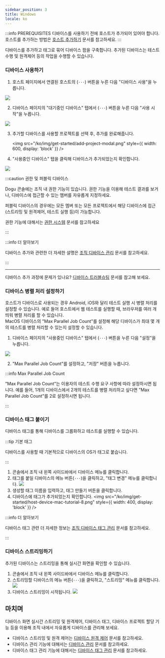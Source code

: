 ```yaml
---
sidebar_position: 3
title: Windows
locale: ko
---
```


:::info PREREQUISITES
디바이스를 사용하기 전에 호스트가 추가되어 있어야 합니다. 호스트를 추가하는 방법은 [호스트 추가하기](/get-started/tutorials/device-farm/host) 문서를 참고하세요.
:::

디바이스를 추가하고 태그로 묶어 디바이스 팜을 구축합니다. 추가된 디바이스는 테스트 수행 및 원격제어 등의 작업을 수행할 수 있습니다.

### 디바이스 사용하기

1. 호스트 페이지에서 연결된 호스트의 (`···`) 버튼을 누른 다음 "디바이스 사용"을 누릅니다.

<img src="/ko/img/get-started/host-device-mac-tutorial-1.png" />

2. 디바이스 페이지의 "대기중인 디바이스" 탭에서 (`···`) 버튼을 누른 다음 "사용 시작"을 누릅니다.

<img src="/ko/img/get-started/host-device-mac-tutorial-2.png" />

3. 추가할 디바이스를 사용할 프로젝트를 선택 후, 추가를 완료해줍니다.

   <img
     src="/ko/img/get-started/add-project-modal.png"
     style={{ width: 600, display: 'block' }}
   />

4. "사용중인 디바이스" 탭을 클릭해 디바이스가 추가되었는지 확인합니다.

<img src="/ko/img/get-started/host-device-mac-tutorial-3.png" />

:::caution 권한 및 퍼블릭 디바이스

Dogu 콘솔에는 조직 내 권한 기능이 있습니다. 권한 기능을 이용해 테스트 결과를 보거나, 디바이스에 접근할 수 있는 멤버를 자유롭게 지정하세요.

퍼블릭 디바이스의 경우에는 모든 멤버 또는 모든 프로젝트에서 해당 디바이스에 접근(스트리밍 및 원격제어, 테스트 실행 등)이 가능합니다.

권한 기능에 대해서는 [권한 시스템](/management/organization/permission) 문서를 참고하세요

:::

:::info 더 알아보기

디바이스 추가와 관련한 더 자세한 설명은 [조직 디바이스 관리](/management/organization/device-farm/device-management#디바이스-추가하기) 문서를 참고하세요.

:::

---

디바이스 추가 과정에 문제가 있나요? [디바이스 트러블슈팅](/device-farm/device/trouble-shooting) 문서를 참고해 보세요.

### 디바이스 병렬 처리 설정하기

호스트가 디바이스로 사용되는 경우 Android, iOS와 달리 테스트 실행 시 병렬 처리를 설정할 수 있습니다. 예로 들어 호스트에서 웹 테스트를 실행할 때, 브라우저를 여러 개 띄워 병렬 처리를 할 수 있습니다.  
MacOS 디바이스의 "Max Parallel Job Count"를 설정해 해당 디바이스가 최대 몇 개의 테스트를 병렬 처리할 수 있는지 설정할 수 있습니다.

1. 디바이스 페이지의 "사용중인 디바이스" 탭에서 (`···`) 버튼을 누른 다음 "설정"을 누릅니다.

<img src="/ko/img/get-started/host-device-mac-tutorial-4.png" />

2. "Max Parallel Job Count"를 설정하고, "저장" 버튼을 누릅니다.

:::info Max Parallel Job Count

"Max Parallel Job Count"는 이용자의 테스트 수행 요구 사항에 따라 설정하시면 됩니다. 예를 들어, 1개의 디바이스에서 2개의 테스트를 병렬 처리하고 싶다면 "Max Parallel Job Count"를 2로 설정하시면 됩니다.

:::

### 디바이스 태그 붙이기

디바이스 태그를 통해 디바이스를 그룹화하고 테스트를 실행할 수 있습니다.

:::tip 기본 태그

디바이스를 사용할 때 기본적으로 디바이스의 OS가 태그로 붙습니다.

:::

1. 콘솔에서 조직 내 왼쪽 사이드바에서 디바이스 메뉴를 클릭합니다.
2. 태그를 붙일 디바이스의 메뉴 버튼(`···`)을 클릭하고, "태그 변경" 메뉴를 클릭합니다.
   <img src="/ko/img/get-started/host-device-mac-tutorial-7.png" />
3. 생성할 태그 이름을 입력하고, 태그 만들기 버튼을 클릭합니다.
4. 디바이스에 태그가 추가되었는지 확인합니다.
   <img
     src="/ko/img/get-started/host-device-mac-tutorial-8.png"
     style={{ width: 400, display: 'block' }}
   />

:::info 더 알아보기

디바이스 태그 관련 더 자세한 정보는 [조직 디바이스 태그 관리](/management/organization/device-farm/tag-management) 문서를 참고하세요.

:::

### 디바이스 스트리밍하기

추가된 디바이스는 스트리밍을 통해 실시간 화면을 확인할 수 있습니다.

1. 콘솔에서 조직 내 왼쪽 사이드바에서 디바이스 메뉴를 클릭합니다.
2. 스트리밍할 디바이스의 메뉴 버튼(`···`)을 클릭하고, "스트리밍" 메뉴를 클릭합니다.
   <img src="/ko/img/get-started/host-device-mac-tutorial-5.png" />
3. 디바이스 스트리밍이 시작됩니다.
   <img src="/ko/img/get-started/host-device-mac-tutorial-6.png" />

## 마치며

디바이스 화면 실시간 스트리밍 및 원격제어, 디바이스 태그, 디바이스 프로젝트 할당 기능 등을 이용해 조직 내에서 자유롭게 디바이스를 관리해 보세요.

- 디바이스 스트리밍 및 원격 제어는 [디바이스 원격 제어](/device-farm/device/streaming-and-remote-control) 문서를 참고하세요.
- 디바이스 관리 기능에 대해서는 [디바이스 관리](/management/organization/device-farm/device-management) 문서를 참고하세요.
- 디바이스 태그 관리 기능에 대해서는 [디바이스 태그 관리](/management/organization/device-farm/tag-management) 문서를 참고하세요.
